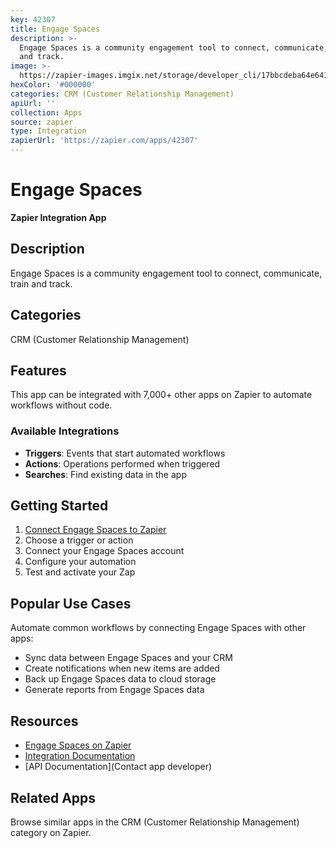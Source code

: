 ```yaml
---
key: 42307
title: Engage Spaces
description: >-
  Engage Spaces is a community engagement tool to connect, communicate, train
  and track.
image: >-
  https://zapier-images.imgix.net/storage/developer_cli/17bbcdeba64e641ecbcef494d74520f8.png?auto=format%2Ccompress&ixlib=python-3.0.0&q=50
hexColor: '#000000'
categories: CRM (Customer Relationship Management)
apiUrl: ''
collection: Apps
source: zapier
type: Integration
zapierUrl: 'https://zapier.com/apps/42307'
---
```

# Engage Spaces

**Zapier Integration App**

## Description

Engage Spaces is a community engagement tool to connect, communicate, train and track.

## Categories

CRM (Customer Relationship Management)

## Features

This app can be integrated with 7,000+ other apps on Zapier to automate workflows without code.

### Available Integrations

- **Triggers**: Events that start automated workflows
- **Actions**: Operations performed when triggered
- **Searches**: Find existing data in the app

## Getting Started

1. [Connect Engage Spaces to Zapier](https://zapier.com/apps/42307)
2. Choose a trigger or action
3. Connect your Engage Spaces account
4. Configure your automation
5. Test and activate your Zap

## Popular Use Cases

Automate common workflows by connecting Engage Spaces with other apps:

- Sync data between Engage Spaces and your CRM
- Create notifications when new items are added
- Back up Engage Spaces data to cloud storage
- Generate reports from Engage Spaces data

## Resources

- [Engage Spaces on Zapier](https://zapier.com/apps/42307)
- [Integration Documentation](https://zapier.com/apps/42307/integrations)
- [API Documentation](Contact app developer)

## Related Apps

Browse similar apps in the CRM (Customer Relationship Management) category on Zapier.
